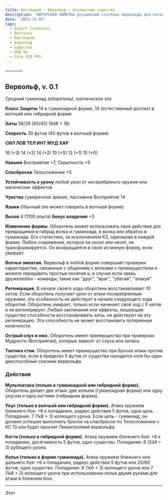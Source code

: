 ```yaml
---
title: Бестиарий - Вервольф - Экспертные существа
description: 'АВТОРСКАЯ ЗАМЕТКА улучшенный статблок вервольфа для пятой редакции D&D'
date: '2023-11-03'
tags:
  - Expert Creatures
  - Bestiary
  - Бестиарий
  - вервольф
  - Существо
  - D&D 5e
  - Core d20 RPG
---
```


————

## Вервольф, v. 0.1

_Средний гуманоид (оборотень), хаотическое зло_

**Класс Защиты** 14 в гуманоидной форме, 14 (естественный доспех) в волчьей или гибридной форме

**Хиты** 58/29 [90/45] (9d8 + 18)

**Скорость** 30 футов (40 футов в волчьей форме)

**СИЛ ЛОВ ТЕЛ ИНТ МУД ХАР**

16 (+3) 14 (+2) 14 (+2) 10 (+0) 12 (+1) 10 (+0)

**Навыки** Восприятие +7, Скрытность +5

**Спасброски** Телосложение +5

**Устойчивость к урону** любой урон от несеребряного оружия или магических эффектов

**Чувства** сумеречное зрение, пассивное Восприятие 14

**Языки** Обычный (не может говорить в волчьей форме)

**Вызов** 4 (1100 опыта) **Бонус владения** +3

**Изменение формы.** Оборотень может использовать свое действие для превращения в гибрид волка и гуманоида, в волка или обратно в гуманоида. Его статистика, за исключением КЗ, одинакова в каждой форме. Любое снаряжение, которое он носит или несет, не трансформируется. Он возвращается в свою истинную форму, если умирает.

**Волчья эмпатия.** Вервольф в любой форме совершает проверки характеристик, связанные с общением с волками с преимуществом и можете передавать простые понятия и, в случае если зверь дружелюбен - команды, такие как "друг", "враг", "убегай", "атакуй".

**Регенерация.** В начале своего хода оборотень восстанавливает 10 хитов. Если оборотень получает урон от атаки посеребренным оружием, эта особенность не действует в начале следующего хода оборотня. Оборотень умирает, только если начинает свой ход с 0 хитов и не регенерирует. Любые заклинания или эффекты, лишающие существо способности восстанавливать хиты, не действуют на эту регенерацию. Эта способность не может восстановить потерянные конечности.

**Острый слух и нюх.** Оборотень имеет преимущество при проверках Мудрости (Восприятие), которые зависят от слуха или запаха.

**Тактика стаи.** Оборотень имеет преимущество при броске атаки против существа, если в пределах 5 футов от существа находится хотя бы один дееспособный союзник вервольфа.

### Действия

**Мультиатака (только в гуманоидной или гибридной форме).** Оборотень делает две атаки: две копьем (гуманоидная форма) или одну укусом и одну когтями (гибридная форма).

**Укус (только в волчьей или гибридной форме).** Атака оружием ближнего боя: +6 к попаданию, радиус действия 5 футов, одна цель. Попадание: 7 (1к8 + 3) колющего урона. Если цель - гуманоид, он должен успешно выполнить бросок на спасбросок по Телосложению с КС 13 или будет проклят Ликантропией вервольфа.

**Когти (только в гибридной форме).** Атака оружием ближнего боя: +6 к попаданию, досягаемость 5 футов, одно существо. Попадание: 8 (2d4 + 3) рубящего урона.

**Копье (только в форме гуманоида).** Атака оружием ближнего или дальнего боя: +6 к попаданию, радиус действия 5 футов или 20/60 футов, одно существо. Попадание: 6 (1к6 + 3) колющего урона или 7 (1к8 + 3) колющего урона при использовании копья двумя руками для атаки в ближнем бою.

---

Этот
